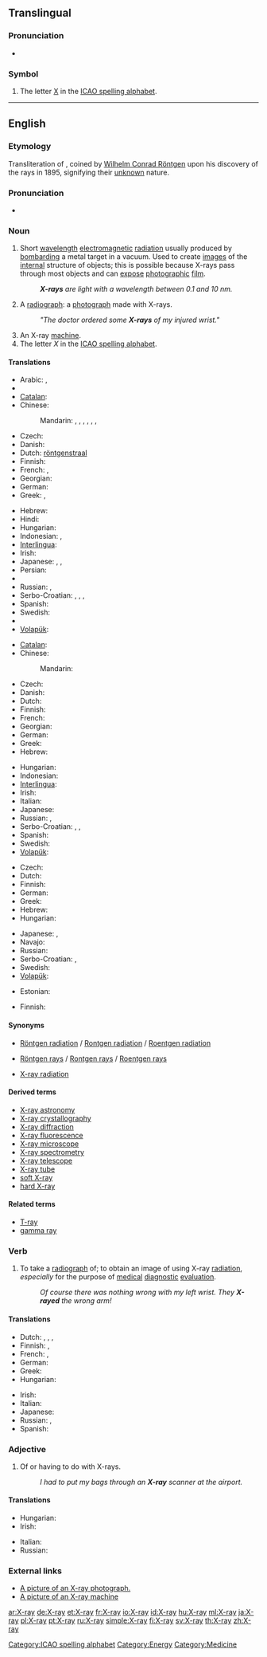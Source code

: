 ==Translingual==
===Pronunciation===
* {{IPA|[ˈeksˈrei]}}

===Symbol===
{{infl|mul|symbol}}

# The letter [[X]] in the [[ICAO spelling alphabet]].

[[Category:ICAO spelling alphabet]]

----

==English==
{{wikipedia}}

===Etymology===
Transliteration of {{etyl|de}} {{term|X-Strahl|lang=de}}, coined by [[w:Wilhelm Conrad Röntgen|Wilhelm Conrad Röntgen]] upon his discovery of the rays in 1895, {{term|x}} signifying their [[unknown]] nature.

===Pronunciation===
* {{audio|en-us-X-ray.ogg|Audio (US)}}

===Noun===
{{en-noun|sg=[[X]]-[[ray]]}}

# Short [[wavelength]] [[electromagnetic]] [[radiation]] usually produced by [[bombard]]ing a metal target in a vacuum. Used to create [[image]]s of the [[internal]] structure of objects; this is possible because X-rays pass through most objects and can [[expose]] [[photographic]] [[film]].
#: '''''X-rays''' are light with a wavelength between 0.1 and 10 nm.''
# A [[radiograph]]: a [[photograph]] made with X-rays.
#: '' "The doctor ordered some '''X-rays''' of my injured wrist." ''
# An X-ray [[machine]].
# The letter ''X'' in the [[ICAO spelling alphabet]].

====Translations====
{{trans-top|short wavelength electromagnetic radiation}}
* Arabic: {{t|ar|أشعة إكس|m|p|tr='ashi33at 'eks}},  {{t|ar|أشعة سينية|m|p|tr='ashi33a siniyya}}
* {{trreq|hy}}
* [[Catalan]]: {{t|ca|raig X|m}}
* Chinese:
*: Mandarin: {{t|cmn|艾克斯射線|sc=Hani}}, {{t|cmn|艾克斯射线|tr=àikèsī-shèxiàn|sc=Hani}}, {{t|cmn|愛克斯射線|sc=Hani}}, {{t|cmn|爱克斯射线|tr=àikèsī-shèxiàn|sc=Hani}}, {{t|cmn|X射線|sc=Hani}}, {{t|cmn|X射线|tr=[[X-shèxiàn]]|sc=Hani}}, {{t-|cmn|X光|tr=[[X-guāng]]|sc=Hani}}
* Czech: {{t-|cs|rentgen|m}}
* Danish: {{t-|da|røntgenstråling}}
* Dutch: [[röntgenstraal]] {{f}}
* Finnish: {{t-|fi|röntgensäteily}}
* French: {{t+|fr|rayon X|m}}, {{t|fr|rayon Röntgen|m}}
* Georgian: {{t|ka|რენტგენის სხივი|tr=rentgenis sxivi|sc=Geor}}
* German: {{t|de|Röntgenstrahl|m}}
* Greek: {{t|el|ακτίνα Χ|f|tr=aktína CH}}, {{t|el|ακτινοβολία Χ|f|tr=aktinovolía CH}}
{{trans-mid}}
* Hebrew: {{t|he|קרני רנטגן|קַרנֵי רֶנְטְגֶן|f|tr=qārney rentgen}}
* Hindi: {{t|hi|एक्स-रे|tr=eks-rē|xs=Hindi}}
* Hungarian: {{t|hu|röntgensugárzás}}
* Indonesian: {{t|id|ronsen|xs=Indonesian}}, {{t|id|rontgen|xs=Indonesian}}
* [[Interlingua]]: {{t|ia|rayos röntgen|xs=Interlingua}}
* Irish: {{t|ga|X-gha|m}}
* Japanese: {{t+|ja|X線|tr=ekkusu-sen}}, {{t+|ja|エックス線|tr=ekkusu-sen}}, {{t|ja|レントゲン|tr=rentogen}}
* Persian: {{t|fa|پرتوی ایکس|sc=fa-Arab}}
* {{trreq|ro}}
* Russian: {{t|ru|рентгеновский луч|m|tr=rentgénovskij luč}}, {{t|ru|рентген|m|tr=rentgén}}
* Serbo-Croatian: {{t|sh|rentgensko zračenje}}, {{t|sh|rentgen}}, {{t|sh|rendgensko zračenje}}, {{t|sh|rendgen}}
* Spanish: {{t-|es|rayo X|m}}
* Swedish: {{t|sv|röntgenstråle|c}}
* {{trreq|tr}}
* [[Volapük]]: {{t|vo|räyastrals|xs=Volapük}}
{{trans-bottom}}

{{trans-top|photograph made with X-rays}}
* [[Catalan]]: {{t-|ca|radiografia|f}}
* Chinese:
*: Mandarin: {{t|cmn|X光照片|tr=[[X-guāng zhàopiàn]]|sc=Hani}}
* Czech: {{t-|cs|RTG|n}}
* Danish: {{t-|da|røntgenbillede|n}}
* Dutch: {{t+|nl|röntgenfoto|f}}
* Finnish: {{t-|fi|röntgenkuva}}
* French: {{t+|fr|radiographie|f}}
* Georgian: {{t|ka|რენტგენოგრამა|tr=rentgenograma|sc=Geor}}
* German: {{t|de|Röntgenbild|n}}
* Greek: {{t|el|ακτινογραφία|f|tr=aktinografía}}
* Hebrew: {{t|he|צילום רנטגן|m|tr=tsilum rentgen}}
{{trans-mid}}
* Hungarian: {{t-|hu|röntgen}}
* Indonesian: {{t|id|sinar-X|xs=Indonesian}}
* [[Interlingua]]: {{t|ia|röntgenogramma|xs=Interlingua}}
* Irish: {{t|ga|X-ghathú|m}}
* Italian: {{t-|it|radiografia|f}}
* Japanese: {{t+|ja|レントゲン写真|tr=rentogen-shashin}}
* Russian: {{t|ru|рентген|m|tr=rentgén}}, {{t|ru|рентгенограмма|f|tr=rentgenográmma}}
* Serbo-Croatian: {{t|sh|radiogram}}, {{t|sh|rentgen}}, {{t|sh|rendgen}}
* Spanish: {{t+|es|radiografía|f}}
* Swedish: {{t|sv|röntgenbild|c}}
* [[Volapük]]: {{t|vo|räyöf|xs=Volapük}}
{{trans-bottom}}

{{trans-top|X-ray machine}}
* Czech: {{t-|cs|rentgen|m}}
* Dutch: {{t-|nl|röntgenapparaat|n}}
* Finnish: {{t|fi|röntgenlaite}}
* German: {{t|de|Röntgenapparat|m}}
* Greek: {{t|el|ακτινογράφος|m|tr=aktinográfos}}
* Hebrew: {{t|he|מכונת רנטגן|f|tr=meḥonāt rentgen}}
* Hungarian: {{t|hu|röntgenberendezés}}
{{trans-mid}}
* Japanese: {{t+|ja|レントゲン撮影装置|tr=rentogen-satsueisochi}}, {{t+|ja|エックス線撮影装置|tr=ekkusu-sensatsueisōchi}}
* Navajo: {{tø|nv|beeʼaghádaʼdildlaadí}}
* Russian: {{t|ru|рентген|m|tr=rentgén}}
* Serbo-Croatian: {{t|sh|rentgen}}, {{t|sh|rendgen}}
* Swedish: {{t|sv|röntgenapparat|c}}
* [[Volapük]]: {{t|vo|räyöm|xs=Volapük}}
{{trans-bottom}}

{{trans-top|the letter "X" in ICAO spelling alphabet}}
* Estonian: {{t|et|Iks}}
{{trans-mid}}
* Finnish: {{t+|fi|äksä}}
{{trans-bottom}}

====Synonyms====
* {{sense|radiation}} [[Röntgen radiation]] / [[Rontgen radiation]] / [[Roentgen radiation]]
* {{sense|radiation}}  [[Röntgen rays]] / [[Rontgen rays]] / [[Roentgen rays]]
* {{sense|radiation}}  [[X-ray radiation]]

====Derived terms====
* [[X-ray astronomy]]
* [[X-ray crystallography]]
* [[X-ray diffraction]]
* [[X-ray fluorescence]]
* [[X-ray microscope]]
* [[X-ray spectrometry]]
* [[X-ray telescope]]
* [[X-ray tube]]
* [[soft X-ray]]
* [[hard X-ray]]

====Related terms====
* [[T-ray]]
* [[gamma ray]]

===Verb===
{{en-verb}}

# {{transitive|informal}} To take a [[radiograph]] of; to obtain an image of using X-ray [[radiation]], ''especially'' for the purpose of [[medical]] [[diagnostic]] [[evaluation]].
#: ''Of course there was nothing wrong with my left wrist. They '''X-rayed''' the wrong arm!''

====Translations====
{{trans-top|to take a radiograph of}}
* Dutch: {{t|nl|doorlichten}}, {{t+|nl|bestralen}}, {{t|nl|röntgenen}}, {{t|nl|met röntgenstralen onderzoeken}}
* Finnish: {{t|fi|ottaa röntgenkuva}}, {{t|fi|röntgenkuvata}}
* French: {{t+|fr|radiographier}}, {{t|fr|soumettre à un examen radiographique}}
* German: {{t+|de|röntgen}}
* Greek: {{t|el|ακτινοσκοπώ|tr=aktinoskopó}}
* Hungarian: {{t|hu|röntgenez}}
{{trans-mid}}
* Irish: {{t|ga|X-ghathaigh}}
* Italian: {{t-|it|radiografare}}
* Japanese: {{t|ja|レントゲンを撮る|tr=rentogen wo toru}}
* Russian: {{t|ru|просвечивать|tr=prosv'éčivat'}}{{impf}}, {{t|ru|просветить|tr=prosv'etít'}} {{pf.}}
* Spanish: {{t-|es|radiografiar}}
{{trans-bottom}}

===Adjective===
{{en-adj|-}}

# Of or having to do with X-rays.
#: ''I had to put my bags through an '''X-ray''' scanner at the airport.''

====Translations====
{{trans-top|of or having to do with X-rays}}
* Hungarian: {{t-|hu|röntgen}}
* Irish: {{t|ga|X-ghathach}}
{{trans-mid}}
* Italian: {{t-|it|radiografico}}
* Russian: {{t|ru|рентгеновский|tr=r'entg'énovskij}}
{{trans-bottom}}

===External links===
* [http://www.onlinetelemedicine.com/html/product/sam_images/X-Ray.jpg A picture of an X-ray photograph.]
* [http://www.iuk.edu/~koalhe/img/Equipment/xray.jpg A picture of an X-ray machine]

[[Category:Energy]]
[[Category:Medicine]]

[[ar:X-ray]]
[[de:X-ray]]
[[et:X-ray]]
[[fr:X-ray]]
[[io:X-ray]]
[[id:X-ray]]
[[hu:X-ray]]
[[ml:X-ray]]
[[ja:X-ray]]
[[pl:X-ray]]
[[pt:X-ray]]
[[ru:X-ray]]
[[simple:X-ray]]
[[fi:X-ray]]
[[sv:X-ray]]
[[th:X-ray]]
[[zh:X-ray]]
